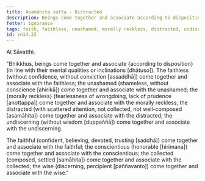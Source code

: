 ```yaml
---
title: Asamāhita sutta - Distracted
description: Beings come together and associate according to disposition. The distracted come together and associate with the distracted, and other pairs of dispositions are mentioned.
fetter: ignorance
tags: faith, faithless, unashamed, morally reckless, distracted, undiscerning, conscientious, collected, wise, beings, friendship, sn, sn12-21, sn14
id: sn14.23
---
```


At Sāvatthi.

"Bhikkhus, beings come together and associate \{according to disposition} (in line with their mental qualities or inclinations [dhātuso]). The faithless (without confidence, without conviction [assaddhā]) come together and associate with the faithless; the unashamed (shameless, without conscience [ahirikā]) come together and associate with the unashamed; the \{morally reckless} (fearlessness of wrongdoing, lack of prudence [anottappa]) come together and associate with the morally reckless; the distracted (with scattered attention, not collected, not well-composed [asamāhita]) come together and associate with the distracted; the undiscerning (without wisdom [duppaññā]) come together and associate with the undiscerning.

The faithful (confident, believing, devoted, trusting [saddhā]) come together and associate with the faithful; the conscientious (honorable [hirimana]) come together and associate with the conscientious; the collected (composed, settled [samāhita]) come together and associate with the collected; the wise (discerning, percipient [paññavanto]) come together and associate with the wise."